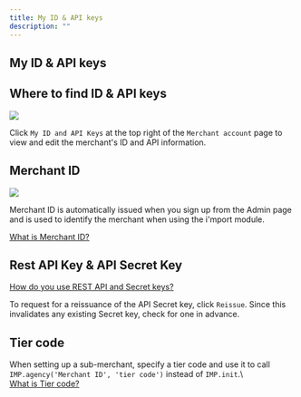 ```yaml
---
title: My ID & API keys
description: ""
---
```


## My ID & API keys

## Where to find ID & API keys

![](</gitbook-assets/en/Untitled (8).png>)

Click `My ID and API Keys` at the top right of the `Merchant account` page to view and edit the
merchant's ID and API information.

## Merchant ID

![](</gitbook-assets/en/Untitled (9).png>)

Merchant ID is automatically issued when you sign up from the Admin page and is used to identify the
merchant when using the i'mport module.

[What is Merchant ID?](../../ready/3.)

## Rest API Key & API Secret Key

[How do you use REST API and Secret keys?](../../ready/3.)

To request for a reissuance of the API Secret key, click `Reissue`. Since this invalidates any
existing Secret key, check for one in advance.

## Tier code

When setting up a sub-merchant, specify a tier code and use it to call
`IMP.agency('Merchant ID', 'tier code')` instead of `IMP.init`.\ \
[What is Tier code?](https://app.gitbook.com/o/nad6nqI7LNE1TGdY19Od/s/hTv8JEzyM5h4cYcL5StH/~/changes/ODVnpYTO5vpALC4y3dhS/tips/agency-and-tier)
